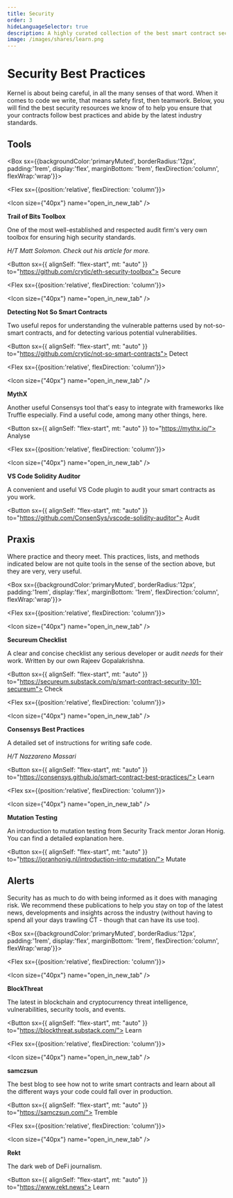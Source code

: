 ```yaml
---
title: Security
order: 3
hideLanguageSelector: true
description: A highly curated collection of the best smart contract security tools currently available.
image: /images/shares/learn.png
---
```


# Security Best Practices

Kernel is about being careful, in all the many senses of that word. When it comes to code we write, that means safety first, then teamwork. Below, you will find the best security resources we know of to help you ensure that your contracts follow best practices and abide by the latest industry standards.

## Tools

<Box sx={{backgroundColor:'primaryMuted', borderRadius:'12px', padding:'1rem', display:'flex', marginBottom: '1rem', flexDirection:'column', flexWrap:'wrap'}}>

<Chocolate>

<Flex sx={{position:'relative', flexDirection: 'column'}}>

<Icon size={"40px"} name="open_in_new_tab" />

**Trail of Bits Toolbox**

One of the most well-established and respected audit firm's very own toolbox for ensuring high security standards.

_H/T Matt Solomon. Check out <Link to="https://medium.com/coinmonks/ethereum-security-analysis-tools-an-introduction-and-comparison-1096194e64d5">his article</Link> for more._

<Button sx={{ alignSelf: "flex-start", mt: "auto" }} to="https://github.com/crytic/eth-security-toolbox">
    Secure
</Button>

</Flex>

<Flex sx={{position:'relative', flexDirection: 'column'}}>

<Icon size={"40px"} name="open_in_new_tab" />

**Detecting Not So Smart Contracts**

Two useful repos for understanding the vulnerable patterns used by not-so-smart contracts, and for <Link to="https://github.com/crytic/slither/tree/master/tests/detectors">detecting various potential vulnerabilities</Link>.

<Button sx={{ alignSelf: "flex-start", mt: "auto" }} to="https://github.com/crytic/not-so-smart-contracts">
    Detect
</Button>

</Flex>

<Flex sx={{position:'relative', flexDirection: 'column'}}>

<Icon size={"40px"} name="open_in_new_tab" />

**MythX**

Another useful Consensys tool that's easy to integrate with frameworks like Truffle especially. Find a useful code, among many other things, <Link to="https://www.notion.so/Module-2-Automated-Tooling-22b7b1513dd247d685616d55e27b6877">here</Link>.

<Button sx={{ alignSelf: "flex-start", mt: "auto" }} to="https://mythx.io/">
    Analyse
</Button>

</Flex>

<Flex sx={{position:'relative', flexDirection: 'column'}}>

<Icon size={"40px"} name="open_in_new_tab" />

**VS Code Solidity Auditor**

A convenient and useful VS Code plugin to audit your smart contracts as you work.

<Button sx={{ alignSelf: "flex-start", mt: "auto" }} to="https://github.com/ConsenSys/vscode-solidity-auditor">
    Audit
</Button>

</Flex>

</Chocolate>

</Box>

## Praxis

Where practice and theory meet. This practices, lists, and methods indicated below are not quite tools in the sense of the section above, but they are very, very useful.

<Box sx={{backgroundColor:'primaryMuted', borderRadius:'12px', padding:'1rem', display:'flex', marginBottom: '1rem', flexDirection:'column', flexWrap:'wrap'}}>

<Chocolate>

<Flex sx={{position:'relative', flexDirection: 'column'}}>

<Icon size={"40px"} name="open_in_new_tab" />

**Secureum Checklist**

A clear and concise checklist any serious developer or audit _needs_ for their work. Written by our own Rajeev Gopalakrishna.

<Button sx={{ alignSelf: "flex-start", mt: "auto" }} to="https://secureum.substack.com/p/smart-contract-security-101-secureum">
    Check
</Button>

</Flex>

<Flex sx={{position:'relative', flexDirection: 'column'}}>

<Icon size={"40px"} name="open_in_new_tab" />

**Consensys Best Practices**

A detailed set of instructions for writing safe code.

_H/T Nazzareno Massari_

<Button sx={{ alignSelf: "flex-start", mt: "auto" }} to="https://consensys.github.io/smart-contract-best-practices/">
    Learn
</Button>

</Flex>

<Flex sx={{position:'relative', flexDirection: 'column'}}>

<Icon size={"40px"} name="open_in_new_tab" />

**Mutation Testing**

An introduction to mutation testing from Security Track mentor Joran Honig. You can find a detailed explanation <Link to="https://github.com/JoranHonig/publications/blob/master/practical_mutation_testing_for_smart_contracts.pdf">here</Link>.

<Button sx={{ alignSelf: "flex-start", mt: "auto" }} to="https://joranhonig.nl/introduction-into-mutation/">
    Mutate
</Button>

</Flex>

</Chocolate>

</Box>

## Alerts

Security has as much to do with being informed as it does with managing risk. We recommend these publications to help you stay on top of the latest news, developments and insights across the industry (without having to spend all your days trawling CT - though that can have its use too).

<Box sx={{backgroundColor:'primaryMuted', borderRadius:'12px', padding:'1rem', display:'flex', marginBottom: '1rem', flexDirection:'column', flexWrap:'wrap'}}>

<Chocolate>

<Flex sx={{position:'relative', flexDirection: 'column'}}>

<Icon size={"40px"} name="open_in_new_tab" />

**BlockThreat**

The latest in blockchain and cryptocurrency threat intelligence, vulnerabilities, security tools, and events.

<Button sx={{ alignSelf: "flex-start", mt: "auto" }} to="https://blockthreat.substack.com/">
    Learn
</Button>

</Flex>

<Flex sx={{position:'relative', flexDirection: 'column'}}>

<Icon size={"40px"} name="open_in_new_tab" />

**samczsun**

The best blog to see how not to write smart contracts and learn about all the different ways your code could fall over in production.

<Button sx={{ alignSelf: "flex-start", mt: "auto" }} to="https://samczsun.com/">
    Tremble
</Button>

</Flex>

<Flex sx={{position:'relative', flexDirection: 'column'}}>

<Icon size={"40px"} name="open_in_new_tab" />

**Rekt**

The dark web of DeFi journalism. 

<Button sx={{ alignSelf: "flex-start", mt: "auto" }} to="https://www.rekt.news">
    Learn
</Button>

</Flex>

</Chocolate>

</Box>


